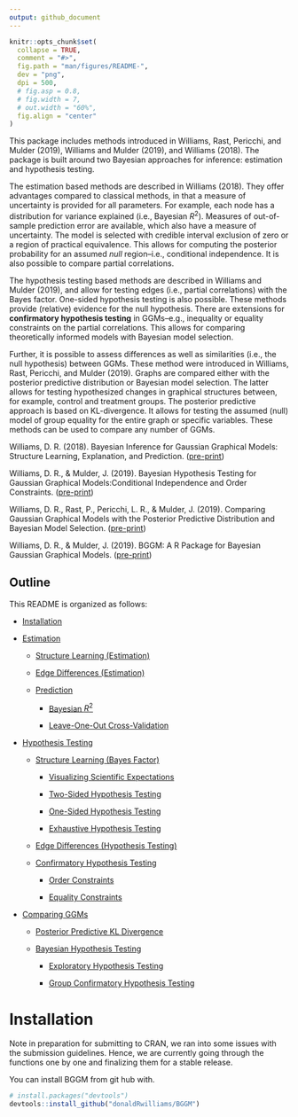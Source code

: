 ```yaml
---
output: github_document
---
```


<!-- README.md is generated from README.Rmd. Please edit that file -->

```r
knitr::opts_chunk$set(
  collapse = TRUE,
  comment = "#>",
  fig.path = "man/figures/README-",
  dev = "png",
  dpi = 500,
  # fig.asp = 0.8,
  # fig.width = 7,
  # out.width = "60%",
  fig.align = "center"
)
```

<!-- ![](https://github.com/donaldRwilliams/BGGM/blob/master/man/figures/logo2.jpg) -->

This package includes methods introduced in Williams, Rast, Pericchi, and Mulder (2019), Williams and Mulder (2019), and Williams (2018). The package is built around two Bayesian approaches for inference: estimation and hypothesis testing. 

The estimation based methods are described in Williams (2018). They offer advantages compared to classical methods, in that a 
measure of uncertainty is provided for all parameters. For example, each node has a distribution for variance explained (i.e., Bayesian $R^2$). Measures of out-of-sample prediction error are available, which also have a measure of uncertainty. The model is selected with credible interval exclusion of zero or a region of practical equivalence. This allows for computing the posterior probability for an assumed *null* region--i.e., conditional independence. It is also possible to compare partial correlations. 

The hypothesis testing based methods are described in Williams and Mulder (2019), and allow for testing edges (i.e., partial correlations) with the Bayes factor. One-sided hypothesis testing is also possible. These methods provide (relative) evidence for the null hypothesis. There are extensions for **confirmatory hypothesis testing** in GGMs--e.g., inequality or equality constraints on the partial correlations. This allows for comparing theoretically informed models with Bayesian model selection.


Further, it is possible to assess differences as well as similarities (i.e., the null hypothesis)  between  GGMs. These method were introduced in Williams, Rast, Pericchi, and Mulder (2019). Graphs are compared either with the posterior  predictive  distribution  or Bayesian model  selection.   The  latter  allows  for  testing hypothesized  changes  in  graphical structures  between,  for  example,  control  and  treatment  groups. The posterior  predictive approach is based on KL-divergence. It allows for testing the assumed (null) model of group equality for the entire graph or specific variables. These methods can be used to compare any number of GGMs.


Williams, D. R. (2018). Bayesian Inference for Gaussian Graphical Models: Structure Learning, Explanation, and Prediction. ([pre-print](https://doi.org/10.31234/osf.io/x8dpr))

Williams, D. R., & Mulder, J. (2019). Bayesian Hypothesis Testing for Gaussian Graphical Models:Conditional Independence and Order Constraints. ([pre-print](https://doi.org/10.31234/osf.io/ypxd8))

Williams, D. R., Rast, P., Pericchi, L. R., & Mulder, J. (2019). Comparing Gaussian Graphical Models with the Posterior Predictive Distribution and Bayesian Model Selection. ([pre-print](https://psyarxiv.com/yt386/))

Williams, D. R., & Mulder, J. (2019). BGGM: A R Package for Bayesian Gaussian Graphical Models. ([pre-print](https://psyarxiv.com/3b5hf/))


## Outline

This README is organized as follows:

* [Installation](#installation)

* [Estimation](#estimation)
    
    + [Structure Learning (Estimation)](#structure-learning-estimation)
    
    + [Edge Differences (Estimation)](#edge-differences)
    
    + [Prediction](#prediction)
        
        - [Bayesian $R^2$](#bayesian-r2)
        
        - [Leave-One-Out Cross-Validation](#leave-one-out-cross-validation)

* [Hypothesis Testing](#hypothesis-testing)
    
    + [Structure Learning (Bayes Factor)](#structure-learning-bayes-factor)
        
        - [Visualizing Scientific Expectations](#visualizing-scientific-expectations)
        
        - [Two-Sided Hypothesis Testing](#two-sided-testing)
        
        - [One-Sided Hypothesis Testing](#one-sided-testing)
        
        - [Exhaustive Hypothesis Testing](#exhaustive-hypothesis-testing)
    
    + [Edge Differences (Hypothesis Testing)](#edge-differences-hypothesis-testing)
    
    + [Confirmatory Hypothesis Testing](#confirmatory-hypothesis-testing)
      
        - [Order Constraints](#order-constraints)
        
        - [Equality Constraints](#equality-constraints)

* [Comparing GGMs](#comparing-ggms)
    
    + [Posterior Predictive KL Divergence](#posterior-predictive-kl-divergence)
    
    + [Bayesian Hypothesis Testing](#bayesian-hypothesis-testing)
       
        - [Exploratory Hypothesis Testing](#exploratory-hypothesis-testing)
       
        - [Group Confirmatory Hypothesis Testing](#group-confirmatory-hypothesis-testing)

# Installation

Note in preparation for submitting to CRAN, we ran into some issues with the submission guidelines. Hence, we are currently going through the functions one by one and finalizing them for a stable release.


You can install BGGM from git hub with.

```r
# install.packages("devtools")
devtools::install_github("donaldRwilliams/BGGM")
```

<!-- # Estimation -->
<!-- The following methods are described in Williams (2018). They build upon two basic ideas. First, the Wishart distribution is a conjugate prior distribution for the precision matrix (inverse of the covariance matrix). This provides an analytic solution for selecting the graph, and allows for conveniently drawing posterior samples. Second, there is an exact relationship between estimating the precision matrix directly and with multiple regression. Here the individual elements, from joint posterior distribution of the precision matrix, can be converted to their respective regression counterparts. This allows for assessing nodewise (for each variable in the model) predictability.  -->


<!-- ##  Structure Learning (Estimation) -->

<!-- By structure learning we are referring to selecting the graph (i.e., the edge set $E$), which consists of those edges determined to be non-zero.  For demonstrative purposes, we consider a relatively small number of variables ($p= 5$).  -->

<!-- The package **BGGM** offers a convenient analytic solution for estimating GGMs. It is implemented with: -->
<!-- ```{r eval=TRUE, message=F, warning=F} -->
<!-- library(BGGM) -->
<!-- library(ggplot2) -->
<!-- library(ggraph) -->
<!-- library(foreach) -->


<!-- # p = 5 -->
<!-- Y <- BGGM::bfi[,1:5] -->

<!-- # analytic solution -->
<!-- fit_analytic <- estimate(Y, analytic = T) -->

<!-- # summary -->
<!-- summary(fit_analytic) -->
<!-- ``` -->
<!-- Note `summary(.)` provides information about the fitted model, including that the analytic solution was used, the number of observations ($n$) and variables ($p$), and the number of edges.  -->

<!-- The edge set is then selected with: -->
<!-- ```{r } -->
<!-- # select the graph (edge set E) -->
<!-- E <- select(fit_analytic, ci_width = 0.95) -->

<!-- # summary of E -->
<!-- summary(E) -->
<!-- ``` -->

<!-- The analytic solution works directly with the precision matrix, and thus, there is not an option to summarize the posterior distributions. This is because the non-standardized elements are in the opposite direction ($\pm$) of the partial correlations, which in our experience, can lead to confusion. To summarize  the partial correlations change `analytic = T` to `analytic = F`: -->
<!-- ```{r} -->
<!-- # sample from posterior -->
<!-- fit_sampling <- estimate(Y, analytic = F) -->

<!-- # select the graph -->
<!-- E <- select(fit_sampling, ci_width = 0.95) -->

<!-- # summarize partial correlations -->
<!-- summary(E, summarize = T, digits = 2) -->
<!-- ``` -->
<!-- Note that `edge` corresponds to that particular entry in the partial correlation matrix--i.e., `1--2` is the relation between the first and second variables, respectively. -->


<!-- **BGGM** provides several options for plotting, with each implemented as a S3 generic. For example, the partial correlations can be plotted with: -->

<!-- ```{r message=F, fig.height=3, fig.width=8} -->
<!-- # p = 10 -->
<!-- Y <- BGGM::bfi[,1:10] -->

<!-- # sampling required -->
<!-- fit_sampling <- estimate(Y, analytic = F) -->

<!-- # plot -->
<!-- plot_1A <- plot(fit_sampling,  -->
<!--                 ci_width = 0.95,  -->
<!--                 width = 0.1,   -->
<!--                 size = 2) + -->
<!--             coord_cartesian() + -->
<!--             theme(axis.text.x = element_text(angle = 90)) -->

<!-- plot_1A -->
<!-- ``` -->

<!-- This example nicely demonstrates how the `plot` objects can be further customized with **ggplot2**. There are two options for visualizing the selected graph. The heatmap plot is generated with: -->

<!-- ```{r, message=F} -->
<!-- # select the graph -->
<!-- E <- select(fit_sampling, ci_width = 0.95) -->

<!-- # heatmap plot -->
<!-- plot_1B <- plot(E,  -->
<!--                 type = "heatmap",  -->
<!--                 lower_tri = TRUE) + -->
<!--            ggtitle("Heatmap Plot") +  -->
<!--            theme(plot.title = element_text(size = 15)) -->


<!-- ``` -->

<!-- Here `lower_tri = TRUE` controls which partial correlations are plotted.  In this case, only the lower triangular elements are included in the plot. This can be changed with `lower_tri = FALSE`. -->

<!-- On the other hand, a “network” plot can be obtained with: -->
<!-- ```{r, warning=F,  fig.width=10, fig.height=4} -->
<!-- # network plot -->
<!-- plot_1C <- plot(E, type = "network", -->
<!--                 layout ='circle', -->
<!--                 node_outer = 8, -->
<!--                 node_inner = 7, -->
<!--                 node_text_size = 4) + -->
<!--            ggtitle("Network Plot") + -->
<!--            theme(plot.title = element_text(size = 15)) -->

<!-- cowplot::plot_grid(plot_1B, plot_1C) -->
<!-- ``` -->


<!-- A  key  feature  of **BGGM** is  extending  inference  beyond  identifying  non-zero  partial correlations.  The region of practical equivalence can be used for this purpose, as it allows for determining which relations are practically zero. In this case, we follow Cohen’s guidelines, wherein 0.1 is considered a small effect.This is implemented with: -->

<!-- ```{r, eval=T} -->
<!-- # p = 10 -->
<!-- Y <- BGGM::bfi[,1:10] -->

<!-- # sample from posterior -->
<!-- fit_sample <- estimate(Y, iter = 5000, analytic = F) -->

<!-- # select the graph -->
<!-- E <- select(fit_sample, rope = 0.1, prob = 0.95) -->

<!-- # summary for first 10 rows -->
<!-- head(E, nrow = 10, summarize = T, digits = 2) -->
<!-- ``` -->

<!-- The argument `prob = 0.95` requires that 95 % of the posterior density be in or out of the rope to be considered practically equivalent or different from zero.  With this decision rule, as seen with `head(.)`, edges `1--4` and `1--5` are practically equivalent to zero.  This inference is made possible with **BGGM**. -->

<!-- In this case, `plot(.)` returns two objects:  (1) the selected edges; (2) those for which there is support for the null values.  This is implemented with: -->

<!-- ```{r warning = F , out.height= "250 %"} -->
<!-- # network plot -->
<!-- plts <- plot(E, type = "network", -->
<!--              layout ='circle', -->
<!--              node_outer = 10, -->
<!--              node_inner = 9, -->
<!--              node_text_size = 6) -->

<!-- # practically non-zero -->
<!-- plot_1D <- plts$plot_nonzero + -->
<!--              ggtitle("Practically Non-zero") + -->
<!--              theme(plot.title = element_text(size = 15)) -->

<!-- plot_1D -->
<!-- ``` -->

<!-- ```{r, warning=F, out.height= "250 %"} -->
<!-- # practically zero -->
<!-- plot_1E <- plts$plot_zero + -->
<!--               ggtitle("Practically Zero") + -->
<!--               theme(plot.title = element_text(size = 15)) -->

<!-- plot_1E -->
<!-- ``` -->


<!-- We emphasize that GGMs are often thought to capture conditionally *independent* relations--i.e., evidence for the null hypothesis of no effect, conditional on the other variables in the model. However, the dominant approach assesses conditional *dependence* ($\rho_{ij} \neq 0$), and then sets relations to zero otherwise. **BGGM** can explicitly answer the question of conditional independence. -->

<!-- ## Edge Differences -->
<!-- Differences between partial correlations are often tested in GGMs; for example, with a classical (i.e., frequentist) approach that is implemented in **bootnet**.  One contribution of **BGGM** is providing Bayesian analogs for commonly used methods, as well as extensions to those methods.  In this case, we can use posterior probabilities to determine which edges are practically equivalent.  This is implemented with: -->


<!-- ```{r, message=F} -->
<!-- edge_difference <- edge_compare(fit_sample,  -->
<!--                                 contrast =  list("1--5 - 1--3",  -->
<!--                                                  "1--2 - 1--6",  -->
<!--                                                  "1--4 - 1--7",  -->
<!--                                                  "1--5 - 1--10",  -->
<!--                                                  "1--2 - 1--9"),  -->
<!--                                 ci_width = 0.95, -->
<!--                                 rope = 0.1) -->

<!-- head(edge_difference, nrow = 4) -->
<!-- ``` -->

<!-- This  output  includes  the  posterior  mean  and  standard  deviation  for  each  difference. Further, `pr_in` is  the  proportion  of  samples  between ($\pm$) 0.1.   This  can  be interpreted as the posterior probability of practical equivalence, which has been defined with the argument `rope = 0.1`.  Note that care must be taken when specifying the contrasts, as an error will arise if they are not in the proper format. The object `edge_difference` can then be plotted, but this is omitted to save space. -->

<!-- ## Prediction -->
<!-- The following is based on the correspondence between the elements of the precision matrix and multiple regression. In the context of GGMs, using regression to select edges is referred to as “neighborhood” selection.   On the other hand, the method described in Williams (2018) works directly with either the posterior distribution for the precision matrix or the maximum a posteriori estimates. These are then converted to the corresponding regression coefficients and residual variances. It follows that **BGGM** can also be used for the purpose of multiple regression–i.e., -->

<!-- ```{r} -->
<!-- # p = 10 -->
<!-- Y <- BGGM::bfi[,1:10] -->

<!-- # sample posterior -->
<!-- fit <- estimate(Y, iter = 5000) -->

<!-- # precision to regression -->
<!-- coefficients(fit, node = 1, ci_width = 0.95) -->
<!-- ``` -->

<!-- Here `node = 1` indicates which node is summarized.  This correspondence allows for computing measures of prediction error (or accuracy), including Bayesian $R^2$ and Bayesian leave-one-out cross-validation,  each  of  which  has  a  measure  of  uncertainty. Furthermore,  when  a computationally convenient option is desirable, **BGGM** includes an analytic expression for prediction error. This is also known as the predicted residual sums of squares (PRESS). -->

<!-- ### Bayesian $R^2$ -->

<!-- In-sample Bayesian $R^2$ is implemented with: -->

<!-- ```{r} -->
<!-- # training data -->
<!-- Y_train <- BGGM::bfi[1:100,1:10] -->

<!-- # fit to training data -->
<!-- fit_train <- estimate(Y_train, iter = 5000) -->

<!-- # compute Bayes R2 -->
<!-- train_R2 <- predict(fit_train, -->
<!--                     ci_width = 0.90, -->
<!--                     samples = 1000, -->
<!--                     measure = "R2") -->

<!-- # summary for first 2 rows -->
<!-- head(train_R2, nrow = 2) -->

<!-- ``` -->

<!-- Here `ci_width = 0.90` indicates the decision rule for setting coefficients to zero, and by default, 95 % intervals are used in the summary output. Similarly, out-of-sample Bayesian $R^2$ is computed with: -->

<!-- ```{r} -->
<!-- # test data -->
<!-- Y_test <-  BGGM::bfi[101:2000,1:10] -->

<!-- # predict test data -->
<!-- test_R2 <- predict(fit_train, ci_width = 0.90, -->
<!--                    test_data = Y_test, -->
<!--                    samples = 1000, measure = "R2") -->
<!-- ``` -->

<!-- The work flow is completed by visualizing Bayesian $R^2$ for each node–i.e., -->

<!-- ```{r, out.height= "300 %"} -->
<!-- # prior training and test error in the same plot -->
<!-- plt_3A <- plot(x1 = train_R2, x2 =  test_R2, order = "test") -->

<!-- plt_3A -->
<!-- ``` -->

<!-- Here the nodes have been ordered by which has the best out-of-sample performance. It is also possible to have each in a separate plot by leaving `x2` empty. The `predict` object can be used to assess differences in predictive accuracy with compare(.). **BGGM** also includes mean squared error (`measure = "mse"`). -->


<!-- ### Leave-one-out cross-validation -->

<!-- Bayesian leave-one-out cross-validation is implemented with: -->

<!-- ```{r} -->
<!-- # p = 10 -->
<!-- Y <- BGGM::bfi[1:1000,1:10] -->

<!-- # sample posterior -->
<!-- fit_sample <- estimate(Y, iter = 5000) -->

<!-- # Bayesian LOO -->
<!-- bayes_loo <- loocv(fit_sample) -->

<!-- # nodewise loo summary -->
<!-- summary(bayes_loo) -->
<!-- ``` -->

<!-- The results are plotted with: -->
<!-- ```{r, out.height= "300 %"} -->
<!-- # plot CV error -->
<!-- plt_3B <- plot(bayes_loo, size = 8) + -->
<!--           theme_classic() + -->
<!--           ylab("Bayesian Leave-One-Out") -->

<!-- plt_3B -->
<!-- ``` -->

<!-- Similarly,  by  setting `analytic = T`,  leave-one-out  prediction  error  can  be  computed analytically.  This is implemented with: -->

<!-- ```{r, out.height= "300 %"} -->
<!-- # p = 10 -->
<!-- Y <- BGGM::bfi[1:1000,1:10] -->

<!-- # analytic solution -->
<!-- fit_analytic <- estimate(Y, analytic = T) -->

<!-- # analytic LOO (PRESS; based on point estimates) -->
<!-- press_loo <- loocv(fit_analytic) -->

<!-- # plot CV error -->
<!-- plt_3C <- plot(press_loo, size = 8) + -->
<!--           theme_classic() + -->
<!--           ylab("PRESS: Leave-One-Out") + -->
<!--           scale_y_continuous(expand = c(0, 0), -->
<!--           limit = c(0, 1000)) -->

<!-- plt_3C -->
<!-- ``` -->

<!-- This highlights the difference between the leave-one-out methods, in that the Bayesian version has a measure of uncertainty (although the order is the same). For both measures of predictive *error*, a lower value indicates a more predictable node (variable). -->

<!-- # Hypothesis Testing -->
<!-- The following methods were introduced in Williams and Mulder (2019). That work not only presented an exploratory approach using the Bayes factor, but it also proposed methodology for confirmatory hypothesis testing in GGMs. The latter provides an alternative to data driven model selection that is commonplace in the GGM literature, and in particular, it allows for comparing theoretical models. Further, the novel matrix$-F$ prior distribution is used for the partial correlations, which offers more flexibility than the Wishart distribution. This approach builds upon (Mulder2016), where the focus was on correlations (as opposed to *partial* correlations). In particular, **BGGM** allows for Bayesian model selection with competing sets of inequality and/or equality constraints on multiple partial correlations. -->

<!-- ## Structure Learning (Bayes Factor) -->
<!-- ### Visualizing Scientific Expectations -->
<!-- For Bayesian hypothesis testing in particular, it is important to *fully* understand the prior distribution $\mathcal{H}_u$. This is because it captures the predicted effect size, and it is used to compute the Bayes factor. This stands in contrast to the above estimation based methods, where $E$ is determined with respect to (only) the posterior distribution. To this end, **BGGM** includes functions to visualize the prior distribution or prediction--i.e., -->

<!-- ```{r,  out.width = '50%'} -->
<!-- # define (potentially) hypothesized standard deviations for rho_ij -->
<!-- rho_sd <- c(0.1, 0.25, 0.5) -->

<!-- # plot -->
<!-- plt_4A <- hypothesis_plot(rho_sd = rho_sd) + -->
<!--                 theme(panel.grid.major = element_blank()) + -->
<!--                 ylab("Density")         -->

<!-- plt_4A -->
<!-- ``` -->

<!-- `rho_sd = c(.)` defines a couple (prospective) values for the hypothesized standard deviation of the partial correlations. Further, **BGGM** allows for testing edge differences with the Bayes factor. Accordingly, the *implied* prior distribution for the difference can also be visualized. This is implemented with: -->


<!-- ```{r,  out.width = '50%'} -->
<!-- # define (potentially) hypothesized standard deviations for rho_ij -->
<!-- rho_sd <- c(0.1, 0.25, 0.5) -->

<!-- # plot -->
<!-- plt_4B <- hypothesis_plot(rho_sd = rho_sd, -->
<!--                           difference = TRUE) + -->
<!--                 theme(panel.grid.major = element_blank()) + -->
<!--                 ylab("Density")         -->

<!-- plt_4B -->
<!-- ``` -->

<!-- ### Two-Sided Testing -->
<!-- Two-sided hypothesis testing is implemented as follows. First the model is fitted with: -->

<!-- ```{r, warning=F} -->
<!-- # p = 5 -->
<!-- Y <- BGGM::bfi[,1:5] -->

<!-- # fit model -->
<!-- fit_bf <- explore(Y, prior_sd = 0.5,  -->
<!--                   iter = 5000,  -->
<!--                   cores = 2) -->
<!-- summary(fit_bf) -->
<!-- ``` -->
<!-- Note `summary(.)`, or alternatively `print(.)`, provides information about the fitted model, including that hypothesis testing (exploratory) was used, the number of observations ($n$) and variables ($p$), and the number of edges. Delta ($\delta$) is the hyperparameter of the matrix$-F$ distribution. A value of 3 corresponds to `prior_sd = 0.5`. This output parallels the estimation based methods. Importantly, all fitted objects include specific (what method was used) and general information (e.g., $n$ and $p$) when printed. -->

<!-- The graph is then selected with: -->

<!-- ```{r} -->
<!-- E <- select(fit_bf,  -->
<!--             BF_cut = 3,  -->
<!--             alternative = "two.sided") -->

<!-- # summary  -->
<!-- summary(E, hyp = "H1") -->
<!-- ``` -->
<!-- It is also possible to change `hyp = "H1"` to `hyp = "H0`, which will print the adjacency matrix for conditionally independent relations. Further, it is possible to summarize $E$ as follows: -->

<!-- ```{r} -->
<!-- summary(E, summarize = T, log = T, digits = 2) -->
<!-- ``` -->
<!-- The option `log = TRUE` controls the scale of the Bayes factor. Note that the same plotting options available for these methods. They have the same implementation as the estimation based methods, and thus the `alternative = two.sided` plot is not shown here. It is also possible to plot $\mathcal{H}_u$ and a selected posterior distribution. This visualizes how the Bayes factor is computed--i.e., -->


<!-- ```{r,  out.width = '50%'} -->
<!-- plt_4C <- hypothesis_plot(fit = fit_bf,  -->
<!--                 edge = "1--4", size = 3) + -->
<!--         theme(panel.grid.minor = element_blank(), -->
<!--               legend.position = "top") + -->
<!--   ylab("Density") + -->
<!--   xlab("Distributions") -->


<!-- plt_4C -->
<!-- ``` -->

<!-- Here it can be seen that the Bayes factor is the ratio of density evaluated at 0. In this case, there is evidence for $\mathcal{H}_0$ ($BF_{01} \approx 33$). This plotting option  may be useful for understanding (and describing) the Bayes factor approach for selecting the graph (or more generally the testing strategy for partial correlations).  -->

<!-- ### One-Sided Testing -->
<!-- One-sided hypothesis testing is implemented with: -->
<!-- ```{r, warning=F, message=F, out.width = '50%'} -->
<!-- # p =  10 -->
<!-- Y <- BGGM::bfi[,1:10] -->

<!-- # sample from posterior -->
<!-- fit_bf <- explore(Y, prior_sd = 0.5,  -->
<!--                   iter = 5000,  -->
<!--                   cores = 2) -->

<!-- # rho > 0 -->
<!-- E_pos <- select(fit_bf,  -->
<!--             BF_cut = 3,  -->
<!--             alternative = "greater") -->

<!-- # positive plot -->
<!-- plt_pos <- plot(E_pos, type = "network")  -->
<!-- plt_pos <- plt_pos$plot_nonzero +  -->
<!--            ggtitle(expression(atop(H[0]: rho[i][j]*" = "*0, H[1]: rho[i][j]*" > "*0)))  -->

<!-- plt_pos -->
<!-- ``` -->

<!-- $\mathcal{H}_1: \rho_{ij} < 0$ can be tested by changing `alternative = greater` to `alternative = less`. -->

<!-- ### Exhaustive Hypothesis Testing -->
<!-- A defining feature of Bayesian hypothesis testing is the ability to assess which theoretical model best predicts the data at hand. However, in the absence of guiding theory, it is likely that a more exploratory approach is warranted. **BGGM** thus includes an exhaustive approach--i.e.,$\mathcal{H}_0: \rho_{ij} = 0$ vs. $\mathcal{H}_1: \rho_{ij} > 0$ vs. $\mathcal{H}_2: \rho_{ij} < 0$. -->

<!-- This covers the entire parameter space. Further details can be found in Williams and Mulder (2019). The exhaustive approach is implemented with: -->
<!-- ```{r} -->
<!-- # p = 10 -->
<!-- Y <- BGGM::bfi[,1:10] -->

<!-- # sample from posterior -->
<!-- fit_bf <- explore(Y, prior_sd = 0.5,  -->
<!--                   iter = 5000,  -->
<!--                   cores = 2) -->
<!-- # select the graph -->
<!-- E <- select(fit_bf,  -->
<!--             hyp_prob = 0.90,  -->
<!--             alternative = "exhaustive") -->

<!-- # first 5 rows -->
<!-- head(E, summarize = T, nrow = 5) -->
<!-- ``` -->

<!-- The ratio of posterior probabilities, e.g., $p(\mathcal{H}_1|\textbf{Y}) / p(\mathcal{H}_2|\textbf{Y})$, can then be used to compute a Bayes factor if desired. `hyp_prob = 0.90` is the decision rule for concluding there is evidence for a given hypothesis. This can the be plotted with: -->

<!-- ```{r, warning=F, message=F, fig.width=10, fig.height=3.5} -->
<!-- # plots -->
<!-- plts <- plot(E, type = "network") -->

<!-- # combine -->
<!-- cowplot::plot_grid(plts$plot_H0, plts$plot_H1, plts$plot_H2, nrow = 1) -->

<!-- ``` -->

<!-- ## Edge Differences (Hypothesis Testing) -->
<!-- **BGGM** allows for testing edge differences with Bayesian hypothesis testing. The same options are available as for determining $E$--i.e., `alternative = "two.sided"`, `alternative = "greater"` (or less), and `alternative = "exhaustive"`. The exhaustive approach is implemented with: -->



<!-- ```{r, out.height= "350 %"} -->
<!-- # p = 10 -->
<!-- Y <- BGGM::bfi[,1:10] -->

<!-- # sample from posterior -->
<!-- fit_bf <- explore(Y, prior_sd = 0.5,  -->
<!--                   iter = 5000,  -->
<!--                   cores = 2) -->
<!-- # edge compare -->
<!-- edge_comp <- edge_compare(fit_bf,  -->
<!--                   contrast = c("1--5 - 1--3",  -->
<!--                                "1--2 - 1--6",  -->
<!--                                "1--4 - 1--7",  -->
<!--                                "1--5 - 1--10",  -->
<!--                                "1--2 - 1--9"),  -->
<!--                   alternative = "exhaustive") -->
<!-- # summary -->
<!-- summary(edge_comp) -->
<!-- ``` -->

<!-- There are two plotting options for the returned object `edge_comp`. The first is ideal if few contrasts are tested--i.e., -->

<!-- ```{r, out.height= "350 %"} -->
<!-- # plot -->
<!-- plt <- plot(edge_comp, stack = F, spread = .75) -->

<!-- # one contrast -->
<!-- plt$`1--5 - 1--3` -->
<!-- ``` -->

<!-- The object `plt` includes a separate plot for each contrast. On the other hand, in the case of many contrasts, it is also possible to visualize each with a stacked bar chart--i.e., -->

<!-- ```{r, out.height= "350 %"} -->
<!-- # plot -->
<!-- plt <- plot(edge_comp, stack = T, spread = .75) -->

<!-- # stacked -->
<!-- plt -->
<!-- ``` -->

<!-- # Confirmatory Hypothesis Testing -->
<!-- A key contribution of **BGGM** is extending hypothesis testing beyond exploratory and to confirmatory in GGMs. The former is essentially feeding -->
<!-- the data to the functions in **BGGM** and seeing what comes back. In other words, there are no specific, hypothesized models under consideration. On the other hand, the confirmatory hypothesis testing approaches allows for comparing theoretical models or (actual) predictions. The focus is thus not on $E$, but only certain edges in the network.  -->

<!-- ## Order Constraints -->
<!-- Theory may suggest, for example, that a set of partial correlations is expected to be larger than another set of partial correlations, that there is a hypothesized order of edge magnitude for a given node (variable), or some edges are expected to be positive while others are predicted to be negative. These can be tested with **BGGM**.  -->

<!-- For example, suppose we expected (predicted) the following:  -->

<!-- $\mathcal{H}_1: \rho_{1,2} > \rho_{1,3} > \rho_{1,4} > \rho_{1,5}$ -->

<!-- vs.   -->

<!-- $\mathcal{H}_c:$ Not $\mathcal{H}_1$ -->

<!-- This is implemented with: -->
<!-- ```{r} -->
<!-- # p = 10 -->
<!-- Y <- BGGM::bfi[,1:10] -->
<!-- # hypothesis -->
<!-- hypothesis <- c("1--2 > 1--3 > 1--4 > 1--5") -->
<!-- # test order -->
<!-- test_order <-  confirm(x = Y, hypothesis  = hypothesis,  -->
<!--                        prior_sd = 0.5, iter = 50000,  -->
<!--                        cores = 2) -->
<!-- # summary -->
<!-- summary(test_order) -->
<!-- ``` -->

<!-- As indicated by the posterior probabilities, the hypothesis was not supported. -->

<!-- One the other hand, we can also test the prediction that, for a specific variable (for example),  certain edges are negative while others are positive--i.e.,   -->

<!-- $\mathcal{H}_1: (\rho_{1,2}, \rho_{1,3}, \rho_{1,4}) < 0 < \rho_{1,6}$ -->

<!-- vs. -->

<!-- $\mathcal{H}_c:$ Not $\mathcal{H}_1$ -->

<!-- Here the prediction states that the relation between variable 1 and 6 is positive, whereas the others are predicted to be negative. This is implemented with:  -->


<!-- ```{r} -->
<!-- # hypothesis -->
<!-- hypothesis <- c("(1--2, 1--3, 1--4)  <  0 < (1--6)") -->
<!-- # test order -->
<!-- test_order <-  confirm(x = Y, hypothesis  = hypothesis,  -->
<!--                        prior_sd = 0.5, iter = 50000,  -->
<!--                        cores = 2) -->
<!-- # summary -->
<!-- summary(test_order) -->
<!-- ``` -->

<!-- There is strong support for $\mathcal{H}_1$. Note that `iter = 50000` ($\approx 7$ seconds), which ensures an adequate number of samples for accurately computing the Bayes factor. Although the focus is not *E*, but rather a subset of partial correlations, the object `test_order` can be plotted--i.e.,  -->

<!-- ```{r, out.width= "325 %", out.width= "325 %"} -->
<!-- plt <- hypothesis_plot(fit = test_order,  -->
<!--                 node_outer = 8,  -->
<!--                 node_inner = 7,  -->
<!--                 node_text_size = 6) -->
<!-- plt -->
<!-- ``` -->

<!-- This is meant to highlight the specific edges considered in the hypothesis test. Further, in this plot, it is clear that $(\rho_{1,2}, \rho_{1,3}, \rho_{1,4}) < 0$ and that $0 < \rho_{1,6}$. We emphasize that these *confirmatory* hypotheses should be decided upon before visualizing the network. -->


<!-- ## Equality Constraints -->
<!-- **BGGM** can also test exact equality constraints on sets of edges (i.e., partial correlations). One could predict that certain edges have the same strength (effect size) or that a set of edges are equal to zero. The latter allows for testing expectations about the underlying conditional independence structure, say, for a particular variable (node) in the model. For example, -->



<!-- $\mathcal{H}_1: (\rho_{1,2}, \rho_{1,3}, \rho_{1,4}) = 0$ -->

<!-- vs. -->

<!-- $\mathcal{H}_c:$ Not $\mathcal{H}_1$ -->



<!-- ```{r} -->
<!-- hypothesis <- "(1--2, 1--3, 1--4) = 0" -->

<!-- # test order -->
<!-- test_order <-  confirm(x = Y, hypothesis  = hypothesis,  -->
<!--                        prior_sd = 0.5, iter = 50000,  -->
<!--                        cores = 2) -->
<!-- # summary -->
<!-- summary(test_order) -->
<!-- ``` -->



<!-- # Comparing GGMs -->
<!-- **BGGM** includes two approaches for comparing any number of GGMs. They were introduced in Williams, Rast, Pericchi, and Mulder (2019). The methods can test entire structures, particular edges, and nodewise testing. One approach is based on the posterior predictive distribution, and tests the null hypothesis of group equality. Importantly, like classical methods (i.e., frequentist), this approach can only determine whether the null of group equality is rejected or retained. It cannot provide evidence for the null hypothesis. To this end, another approach is based on Bayesian model selection. This allows for assessing network invariances (i.e., the null hypothesis). -->

<!-- ## Posterior Predictive KL Divergence -->
<!-- The predictive approach is based on the distribution of future data. In particular, the posterior predictive distribution of Kullback–Leibler divergence is used to test the null hypothesis of group equality. This method can be understood as a multivariate likelihood ratio that accounts for uncertainty, but importantly, with respect to the predictive distribution. -->

<!-- ```{r} -->
<!-- # Assume null is true -->
<!-- Y1 <- MASS::mvrnorm(500, rep(0, 16), Sigma = BGGM::ptsd_cor1) -->
<!-- Y2 <- MASS::mvrnorm(500, rep(0, 16), Sigma = BGGM::ptsd_cor1) -->
<!-- Y3 <- MASS::mvrnorm(500, rep(0, 16), Sigma = BGGM::ptsd_cor1) -->

<!-- # predictive check -->
<!-- ggm_ppc1 <- ggm_compare_ppc(Y1, Y2, Y3,  -->
<!--                            type = "global", iter = 5000) -->
<!-- # summary -->
<!-- summary(ggm_ppc1) -->
<!-- ``` -->

<!-- In this case, the null hypothesis was not rejected. The `p_value` is the probability, or proportion, that the predictive KL divergence is larger than the observed KL divergence. For example, with `p_value = 0.02` (e.g.), this would indicate that, conditional on group equality, there is only a 2 % chance of observing that amount of error in the future. Thus this would be considered extreme at the conventional threshold ($\alpha = 0.05$). -->

<!-- The above example tested the entire network (`type = global`). It is also possible to narrow the focus to each node in the GGM. In other words, the null hypothesis of group equality is tested for each variable. This predictive check is implemented with: -->
<!-- ```{r} -->
<!-- # Assume null is true -->
<!-- Y1 <- MASS::mvrnorm(500, rep(0, 16), Sigma = BGGM::ptsd_cor1) -->
<!-- Y2 <- MASS::mvrnorm(500, rep(0, 16), Sigma = BGGM::ptsd_cor1) -->

<!-- # predictive check -->
<!-- ggm_ppc2 <- ggm_compare_ppc(Y1, Y2, type = "nodewise", iter = 5000) -->
<!-- # summary -->
<!-- summary(ggm_ppc2) -->
<!-- ``` -->

<!-- The predictive distributions can also be visualized. For example, the `global` check is implemented with: -->

<!-- ```{r, out.width= "500 %", out.width= "500 %", message=F, warning=F} -->
<!-- # global predictive check -->
<!-- plot(ggm_ppc1) + -->
<!--   theme_minimal(base_size = 14)  + -->
<!--   theme(legend.position = "none",  panel.grid.minor.x = element_blank()) -->
<!-- ``` -->


<!-- The `nodewise` predictive check is plotted with: -->
<!-- ```{r, message=F, warning=F, out.height= "500 %"} -->
<!-- #plots -->
<!-- plot(ggm_ppc2, log = T)[[1]] + -->
<!--   theme_minimal(base_size = 14)  + -->
<!--   theme(legend.position = "none",  panel.grid.minor.x = element_blank()) -->
<!-- ``` -->


<!-- ## Bayesian Hypothesis Testing -->

<!-- ### Exploratory Hypothesis Testing -->

<!-- The following method uses the Bayes factor to test whether there is (relative) evidence for edge equality in any number of GGMs. The test is for each edge or partial  -->
<!-- correlation in the GGMs. In the case of more than two groups, for example with, say, 4 groups, the method tests whether each edge is the same across all groups. The alternative ($\mathcal{H}_1$) is then the unrestricted model--i.e., not $\mathcal{H}_0$. This is implemented with  -->

<!-- ```{r} -->
<!-- # Assume null is true for all edges -->
<!-- Y1 <- MASS::mvrnorm(500, rep(0, 16), Sigma = diag(16)) -->
<!-- Y2 <- MASS::mvrnorm(500, rep(0, 16), Sigma = diag(16)) -->
<!-- Y3 <- MASS::mvrnorm(500, rep(0, 16), Sigma = diag(16)) -->

<!-- # sample from posteriors and compute BF -->
<!-- ggm_bf <- ggm_compare_bf(Y1, Y2, Y3,  -->
<!--                          prior_sd = .5,  -->
<!--                          iter = 5000,  -->
<!--                          cores = 2) -->

<!-- # select with BF_cut = 3 -->
<!-- ggm_bf_sel <- select(ggm_bf, BF_cut = 3) -->

<!-- # summary -->
<!-- summary(ggm_bf_sel, type = "adj") -->
<!-- ``` -->

<!-- ### Group Confirmatory Hypothesis Testing -->
<!-- The confirmatory methods described above can be extended to any number of groups.  For example, a researcher can test their expectations in, say, treatment vs. control groups, where certain edges are predicted to increase. This can then be compared to a model predicting those edges stayed the same--i.e., -->

<!-- $\mathcal{H}_1: (\rho_{1,2_{g1}} > \rho_{1,2_{g2}}) ,  (\rho_{1,3_{g1}} > \rho_{1,3_{g2}}), (\rho_{2,3_{g1}} > \rho_{2,3_{g2}})$  -->

<!-- vs. -->

<!-- $\mathcal{H}_2: (\rho_{1,2_{g1}} = \rho_{1,2_{g2}}) ,  (\rho_{1,3_{g1}} = \rho_{1,3_{g2}}), (\rho_{2,3_{g1}} = \rho_{2,3_{g2}})$ -->

<!-- vs. -->


<!-- $\mathcal{H}_c:$  not $\mathcal{H}_1$ or $\mathcal{H}_2$ -->

<!-- Note that this method can be used for any number of groups, variables, and sets of competing inequality and equality restrictions. This example is implemetned with:  -->

<!-- ```{r} -->
<!-- # assume the null is true -->
<!-- Y1 <- MASS::mvrnorm(500, rep(0, 3), Sigma = diag(3)) -->
<!-- Y2 <- MASS::mvrnorm(500, rep(0, 3), Sigma = diag(3)) -->

<!-- ggms_confirm <- ggm_compare_bf(Y1, Y2, prior_sd = 0.5,  -->
<!--                                 hypothesis  = "g1_1--2 > g2_1--2,  -->
<!--                                                g1_1--3 > g2_1--3,  -->
<!--                                                g1_2--3 > g2_2--3;  -->
<!--                                                g1_1--2 = g2_1--2,  -->
<!--                                                g1_1--3 = g2_1--3,  -->
<!--                                                g1_2--3 = g2_2--3") -->
<!-- summary(ggms_confirm) -->
<!-- ``` -->


<!-- In this case, because each group was assumed to have equal edges, $\mathcal{H}_2$ was supported by the data. We again emphasize that edges can be tested in any size network (assuming that $p < n$). -->
